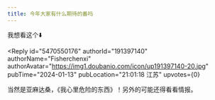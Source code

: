 ```yaml
---
title: 今年大家有什么期待的番吗
---
```



<Forum groupName="ACG泛二次元讨论组" groupUrl="https://www.douban.com/group/740071/" archivedAt="2025-05-16T14:20:59.846Z">
  <Post
    id="300463836"
    title="今年大家有什么期待的番吗"
    url="https://www.douban.com/group/topic/300463836/?_spm_id=MjUxNjE4NDcy"
    pubTime="2024-01-13"
    highlightUserId="191397140"
  >
我想看这个⬇️



<Reply
  id="5470550176"
  authorId="191397140"
  authorName="Fisherchenxi"
  authorAvatar="https://img1.doubanio.com/icon/up191397140-20.jpg"
  pubTime="2024-01-13"
  pubLocation="21:01:18 江苏"
  upvotes={0}
>
当然是亚麻达桑，《我心里危险的东西》！另外的可能还得看看情报。
</Reply>
  </Post>
</Forum>
